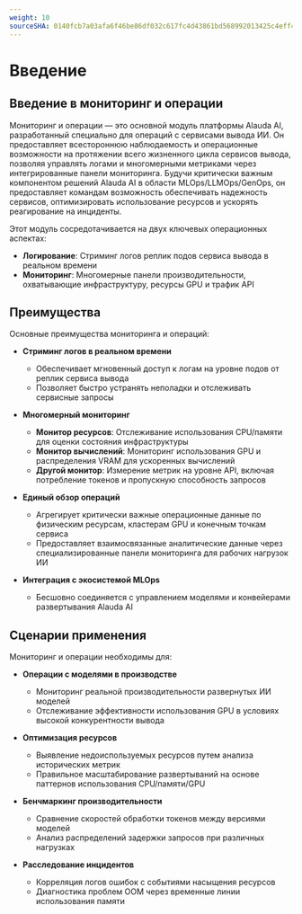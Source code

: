 ```yaml
---
weight: 10
sourceSHA: 0140fcb7a03afa6f46be86df032c617fc4d43861bd568992013425c4eff40136
---
```


# Введение

## Введение в мониторинг и операции

Мониторинг и операции — это основной модуль платформы Alauda AI, разработанный специально для операций с сервисами вывода ИИ. Он предоставляет всестороннюю наблюдаемость и операционные возможности на протяжении всего жизненного цикла сервисов вывода, позволяя управлять логами и многомерными метриками через интегрированные панели мониторинга. Будучи критически важным компонентом решений Alauda AI в области MLOps/LLMOps/GenOps, он предоставляет командам возможность обеспечивать надежность сервисов, оптимизировать использование ресурсов и ускорять реагирование на инциденты.

Этот модуль сосредотачивается на двух ключевых операционных аспектах:

- **Логирование**: Стриминг логов реплик подов сервиса вывода в реальном времени
- **Мониторинг**: Многомерные панели производительности, охватывающие инфраструктуру, ресурсы GPU и трафик API

## Преимущества

Основные преимущества мониторинга и операций:

- **Стриминг логов в реальном времени**
  - Обеспечивает мгновенный доступ к логам на уровне подов от реплик сервиса вывода
  - Позволяет быстро устранять неполадки и отслеживать сервисные запросы

- **Многомерный мониторинг**
  - **Монитор ресурсов**: Отслеживание использования CPU/памяти для оценки состояния инфраструктуры
  - **Монитор вычислений**: Мониторинг использования GPU и распределения VRAM для ускоренных вычислений
  - **Другой монитор**: Измерение метрик на уровне API, включая потребление токенов и пропускную способность запросов

- **Единый обзор операций**
  - Агрегирует критически важные операционные данные по физическим ресурсам, кластерам GPU и конечным точкам сервиса
  - Предоставляет взаимосвязанные аналитические данные через специализированные панели мониторинга для рабочих нагрузок ИИ

- **Интеграция с экосистемой MLOps**
  - Бесшовно соединяется с управлением моделями и конвейерами развертывания Alauda AI

## Сценарии применения

Мониторинг и операции необходимы для:

- **Операции с моделями в производстве**
  - Мониторинг реальной производительности развернутых ИИ моделей
  - Отслеживание эффективности использования GPU в условиях высокой конкурентности вывода

- **Оптимизация ресурсов**
  - Выявление недоиспользуемых ресурсов путем анализа исторических метрик
  - Правильное масштабирование развертываний на основе паттернов использования CPU/памяти/GPU

- **Бенчмаркинг производительности**
  - Сравнение скоростей обработки токенов между версиями моделей
  - Анализ распределений задержки запросов при различных нагрузках

- **Расследование инцидентов**
  - Корреляция логов ошибок с событиями насыщения ресурсов
  - Диагностика проблем OOM через временные линии использования памяти
